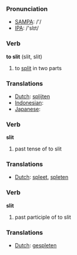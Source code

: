 === Pronunciation ===
*[[w:SAMPA|SAMPA]]: /'/
*[[w:IPA|IPA]]: /'slɪt/

=== Verb ===

'''to slit''' (slit, slit)

# to [[split]] in two parts

=== Translations ===
*[[Dutch]]: [[splijten]]
*[[Indonesian]]: [[]]
*[[Japanese]]: [[]]

=== Verb ===

'''slit'''

# past tense of to slit

=== Translations ===
*[[Dutch]]: [[spleet]], [[spleten]]

=== Verb ===

'''slit'''

# past participle of to slit

=== Translations ===
*[[Dutch]]: [[gespleten]]
